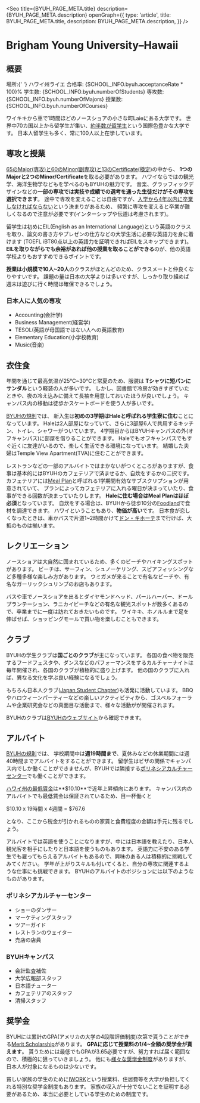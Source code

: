 
<Seo
  title={BYUH_PAGE_META.title}
  description={BYUH_PAGE_META.description}
  openGraph={{
    type: 'article',
    title: BYUH_PAGE_META.title,
    description: BYUH_PAGE_META.description,
  }}
/>


# Brigham Young University–Hawaii


## 概要

<SplitPane>
  <Pane>
    <NextImage
      className='h-80'
      src={byuhLogoImage}
      alt='BYUH Logo'
      placeholder='blur'
      layout='fill'
      objectFit='scale-down'
    />
  </Pane>
  <Pane>
    <MDX.ul>
      <MDX.li>
        <span className='font-bold'>場所</span>:{' '}
        <MDX.a href='https://www.google.com/maps/place/Brigham+Young+University–Hawaii/@21.6422134,-157.9284008,17z/data=!3m1!4b1!4m5!3m4!1s0x7c004568593757b1:0x5b5ff11727fa5a83!8m2!3d21.6422084!4d-157.9262121'>
          ハワイ州ライエ
        </MDX.a>
      </MDX.li>
      <MDX.li><span className='font-bold'>合格率</span>: <Digit>{SCHOOL_INFO.byuh.acceptanceRate * 100}</Digit>%</MDX.li>
      <MDX.li><span className='font-bold'>学生数</span>: <Digit>{SCHOOL_INFO.byuh.numberOfStudents}</Digit></MDX.li>
      <MDX.li><span className='font-bold'>専攻数</span>: <Digit>{SCHOOL_INFO.byuh.numberOfMajors}</Digit></MDX.li>
      <MDX.li><span className='font-bold'>授業数</span>: <Digit>{SCHOOL_INFO.byuh.numberOfCourses}</Digit></MDX.li>
     </MDX.ul>
  </Pane>
</SplitPane>

ワイキキから車で1時間ほどのノースショアの小さな町Laieにある大学です。
世界中70カ国以上から留学生が集い、[約半数が留学生](https://about.byuh.edu/00000177-1ce4-d89c-af77-7df626210000/20-11-09-quickfactsupdate-pdf)という国際色豊かな大学です。
日本人留学生も多く、常に100人以上在学しています。


## 専攻と授業

<div className='pt-8 pb-4 md:float-left'>
  <PhotoViewer
    colorClass='bg-gradient-to-br from-byuh to-byuh-dark'
    images={[
      {
        src: byuhClassImage,
        alt: 'BYUH 授業風景',
        citation: 'https://www.flickr.com/photos/byuhawaii/48707555467/in/photostream/',
        placeholder: 'blur',
        layout: 'fill',
        objectFit: 'cover',
      },
    ]}
  />
</div>

[65のMajor(専攻)と60のMinor(副専攻)と13のCertificate(検定)](https://holokai.byuh.edu/programs-of-study)の中から、
**1つのMajorと2つのMinor/Certificate**を取る必要があります。
ハワイならではの観光学、海洋生物学などもを学べるのもBYUHの魅力です。
音楽、グラッフィックデザインなどの**一部の専攻では実技や成績での選考を通った生徒だけがその専攻を選択できます**。
途中で専攻を変えることは自由ですが、[入学から4年以内に卒業しなければならない](https://catalog.byuh.edu/enrollment-policy)という決まりがあるため、
頻繁に専攻を変えると卒業が難しくなるので注意が必要です(インターシップや伝道は考慮されます)。

留学生は初めにEIL(English as an International Language)という英語のクラスを取り、論文の書き方やプレゼンの仕方などの大学生活に必要な英語力を身に着けます
(TOEFL iBT80点以上の英語力を証明できればEILをスキップできます)。
**EILを取りながらでも余裕があれば他の授業を取ることができる**のが、他の英語学校よりもおすすめできるポイントです。

**授業は小規模で10人~20人**のクラスがほとんどのため、クラスメートと仲良くなりやすいです。
課題の量は日本の大学よりは多いですが、しっかり取り組めば週末は遊びに行く時間は確保できるでしょう。

### 日本人に人気の専攻

- Accounting(会計学)
- Business Management(経営学)
- TESOL(英語が母国語ではない人への英語教育)
- Elementary Education(小学校教育)
- Music(音楽)


## 衣住食

<div className='pt-8 pb-4 md:float-left'>
  <PhotoViewer
    colorClass='bg-gradient-to-br from-byuh to-byuh-dark'
    images={[
      {
      src: byuhDressAndGroomingImage,
      alt: 'BYUH 服装',
      citation: 'https://honorcode.byuh.edu/dress-and-grooming',
      placeholder: 'blur',
      layout: 'fill',
      objectFit: 'cover',
    },
    {
      src: byuhHousing,
      alt: 'BYUH 学生寮',
      citation: 'https://residentiallife.byuh.edu/hale-3',
      placeholder: 'blur',
      layout: 'fill',
      objectFit: 'cover',
    },
    ]}
  />
</div>

年間を通じて最高気温が25℃~30℃と常夏のため、服装は
**Tシャツに短パンにサンダル**という軽装の人が多いです。
しかし、図書館で冷房が効きすぎていたときや、夜の冷え込みに備えて長袖を用意しておいたほうが良いでしょう。
キャンパス内の移動は徒歩かスケートボードを使う人が多いです。

[BYUHの規則](https://residentiallife.byuh.edu/single-on-campus-housing-information)では、
新入生は**初めの3学期はHaleと呼ばれる学生寮に住む**ことになっています。
Haleは2人部屋になっていて、さらに3部屋6人で共用するキッチン、トイレ、シャワーがついています。
4学期目からはBYUHキャンパスの外(オフキャンパス)に部屋を借りることができます。
Haleでもオフキャンパスでもすぐ近くに友達がいるので、楽しく生活できる環境になっています。
結婚した夫婦はTemple View Apartment(TVA)に住むことができます。

レストランなどの一部のアルバイトではまかないがつくところがありますが、食事は基本的にはBYUHのカフェテリアで済ませるか、自炊をするかの二択です。
カフェテリアには[Meal Plan](https://foodservices.byuh.edu/meal-plan)と呼ばれる1学期間有効なサブスクリプションが用意されていて、
プランによってカフェテリアに入れる曜日が決まっていたり、食事ができる回数が決まっていたりします。
**Haleに住む場合はMeal Planはほぼ必須**となっています。
自炊をする場合は、BYUHから徒歩10分の[Foodland](https://www.google.com/maps/place/Foodland+Laie/@21.6455179,-157.9251959,17z/data=!3m1!5s0x7c004566a0800ef3:0x1ce5d36423696c70!4m9!1m2!2m1!1sfoodland!3m5!1s0x0:0xd784d0a736efbefd!8m2!3d21.6470891!4d-157.9225214!15sCghmb29kbGFuZCIDiAEBWgoiCGZvb2RsYW5kkgELc3VwZXJtYXJrZXSaASNDaFpEU1VoTk1HOW5TMFZKUTBGblNVUlZPVGxRY2xGbkVBRQ)で食材を調達できます。
ハワイということもあり、**物価が高い**です。
日本食が恋しくなったときは、車かバスで片道1~2時間かけて[ドン・キホーテ](https://www.google.com/maps/search/don+quijote/@21.3443858,-158.0008819,12z/data=!3m1!4b1)まで行けば、大抵のものは揃います。


## レクリエーション

ノースショアは大自然に囲まれているため、多くのビーチやハイキングスポットがあります。
ビーチは、サーフィン、シュノーケリング、スピアフィッシングなど多種多様な楽しみ方があります。
ウミガメが来ることで有名なビーチや、有名なガーリックシュリンプのお店もあります。

バスや車でノースショアを出るとダイヤモンドヘッド、パールハーバー、ドールプランテーション、ラニカイビーチなどの有名な観光スポットが数多くあるので、卒業までに一度は訪れておきたいものです。
ワイキキ、ホノルルまで足を伸ばせば、ショッピングモールで買い物を楽しむこともできます。


## クラブ

<div className='pt-8 pb-4 md:float-left'>
  <PhotoViewer
    colorClass='bg-gradient-to-br from-byuh to-byuh-dark'
    images={[
    {
      src: byuhCultureNightImage,
      alt: 'BYUH カルチャーナイト',
      citation: 'https://www.flickr.com/photos/byuhawaii/48174189107/in/album-72157709389866832/',
      placeholder: 'blur',
      layout: 'fill',
      objectFit: 'cover',
    },
    {
      src: byuhFoodFestaImage,
      alt: 'BYUH フードフェスタ',
      citation: 'https://www.flickr.com/photos/byuhawaii/44544915910/in/album-72157704747317565/',
      placeholder: 'blur',
      layout: 'fill',
      objectFit: 'cover',
    },
    {
      src: byuhBbqImage,
      alt: 'BYUH Japan Student Chapter バーベキュー',
      citation: 'https://drive.google.com/drive/folders/1S9VAPXsPBcjqhJtPosW7gvPslGPQ6Qpm',
      placeholder: 'blur',
      layout: 'fill',
      objectFit: 'cover',
    },
    {
      src: byuhResumeWorkshopImage,
      alt: 'BYUH Japan Student Chapter 企業研究会',
      citation: 'https://www.facebook.com/photo?fbid=10207794524360360&set=g.465567126808469',
      placeholder: 'blur',
      layout: 'fill',
      objectFit: 'cover',
    },
    ]}
  />
</div>

BYUHの学生クラブは**国ごとのクラブ**が主になっています。
各国の食べ物を販売するフードフェスタや、ダンスなどのパフォーマンスをするカルチャーナイトは毎年開催され、各国のクラブが積極的に盛り上げます。
他の国のクラブに入れば、異なる文化を学ぶ良い経験になるでしょう。

もちろん日本人クラブ([Japan Student Chapter](https://www.facebook.com/groups/465567126808469))も活発に活動しています。
BBQやハロウィーンパーティーなどの楽しいアクティビティから、ゴスペルフォーラムや企業研究会などの真面目な活動まで、様々な活動がが開催されます。

BYUHのクラブは[BYUHのウェブサイト](https://byuh.campuslabs.com/engage/organizations)から確認できます。


## アルバイト


<div className='pt-8 pb-4 md:float-left'>
  <PhotoViewer
    colorClass='bg-gradient-to-br from-byuh to-byuh-dark'
    images={[
    {
      src: byuhLuauImage,
      alt: 'PCCのレストランのアルバイト',
      citation: 'https://www.flickr.com/photos/rinux/391701544',
      placeholder: 'blur',
      layout: 'fill',
      objectFit: 'cover',
    },
    ]}
  />
</div>

[BYUHの規則](https://hr.byuh.edu/student-employment)では、 学校期間中は**週19時間まで**、夏休みなどの休業期間には週40時間までアルバイトをすることができます。
留学生はビザの関係でキャンパス内でしか働くことができませんが、BYUHでは隣接する[ポリネシアカルチャーセンター](https://www.polynesia.com)でも働くことができます。

[ハワイ州の最低賃金](https://labor.hawaii.gov/wsd/minimum-wage/)は**$10.10**で近年上昇傾向にあります。
キャンパス内のアルバイトでも最低賃金は保証されているため、目一杯働くと

$10.10 x 19時間 x 4週間 = $767.6

となり、ここから税金が引かれるものの家賃と食費程度の金額は手元に残るでしょう。

アルバイトでは英語を使うことになりますが、中には日本語を教えたり、日本人観光客を相手にしたりと日本語を使うものもあります。
英語力に不安のある学生でも雇ってもらえるアルバイトもあるので、興味のある人は積極的に挑戦してみてください。
学年が上がりスキルも付いてくると、自分の専攻に関連するような仕事にも挑戦できます。
BYUHのアルバイトのポジションには以下のようなものがあります。

### ポリネシアカルチャーセンター

- ショーのダンサー
- マーケティングスタッフ
- ツアーガイド
- レストランのウェイター
- 売店の店員

### BYUHキャンパス

- 会計監査補佐
- 大学広報部スタッフ
- 日本語チューター
- カフェテリアのスタッフ
- 清掃スタッフ


## 奨学金

BYUHには累計のGPA(アメリカの大学の4段階評価制度)次第で貰うことができる[Merit Scholarship](https://financialaid.byuh.edu/current-returning-student-scholarships)があります。
**GPAに応じて授業料の1/4~全額の奨学金が貰えます**。
貰うためには最低でもGPAが3.65必要ですが、努力すれば届く範囲なので、積極的に狙っていきましょう。
他にも[様々な奨学金制度](https://financialaid.byuh.edu/scholarships)がありますが、日本人が対象になるものは少ないです。

貧しい家族の学生のために[IWORK](https://financialaid.byuh.edu/iwork)という授業料、住居費等を大学が負担してくれる特別な奨学金制度もあります。
家族の収入が十分でないことを証明する必要があるため、本当に必要としている学生のための制度です。
